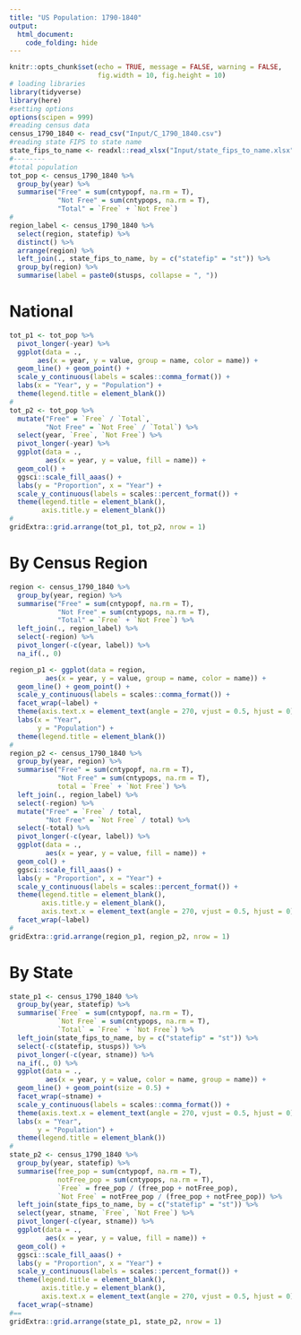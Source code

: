 ```yaml
---
title: "US Population: 1790-1840"
output: 
  html_document:
    code_folding: hide
---
```


```r
knitr::opts_chunk$set(echo = TRUE, message = FALSE, warning = FALSE,
                      fig.width = 10, fig.height = 10)
# loading libraries 
library(tidyverse)
library(here)
#setting options
options(scipen = 999)
#reading census data
census_1790_1840 <- read_csv("Input/C_1790_1840.csv")
#reading state FIPS to state name
state_fips_to_name <- readxl::read_xlsx("Input/state_fips_to_name.xlsx")
#--------
#total population
tot_pop <- census_1790_1840 %>%
  group_by(year) %>%
  summarise("Free" = sum(cntypopf, na.rm = T),
            "Not Free" = sum(cntypops, na.rm = T),
            "Total" = `Free` + `Not Free`)
#
region_label <- census_1790_1840 %>%
  select(region, statefip) %>%
  distinct() %>%
  arrange(region) %>%
  left_join(., state_fips_to_name, by = c("statefip" = "st")) %>%
  group_by(region) %>%
  summarise(label = paste0(stusps, collapse = ", "))
```

# National  

```r
tot_p1 <- tot_pop %>%
  pivot_longer(-year) %>%
  ggplot(data = .,
       aes(x = year, y = value, group = name, color = name)) +
  geom_line() + geom_point() +
  scale_y_continuous(labels = scales::comma_format()) +
  labs(x = "Year", y = "Population") +
  theme(legend.title = element_blank())
#
tot_p2 <- tot_pop %>%
  mutate("Free" = `Free` / `Total`,
         "Not Free" = `Not Free` / `Total`) %>%
  select(year, `Free`, `Not Free`) %>%
  pivot_longer(-year) %>%
  ggplot(data = .,
         aes(x = year, y = value, fill = name)) +
  geom_col() +
  ggsci::scale_fill_aaas() +
  labs(y = "Proportion", x = "Year") +
  scale_y_continuous(labels = scales::percent_format()) +
  theme(legend.title = element_blank(),
        axis.title.y = element_blank())
#
gridExtra::grid.arrange(tot_p1, tot_p2, nrow = 1)
```

# By Census Region  

```r
region <- census_1790_1840 %>%
  group_by(year, region) %>%
  summarise("Free" = sum(cntypopf, na.rm = T),
            "Not Free" = sum(cntypops, na.rm = T),
            "Total" = `Free` + `Not Free`) %>%
  left_join(., region_label) %>%
  select(-region) %>%
  pivot_longer(-c(year, label)) %>%
  na_if(., 0)

region_p1 <- ggplot(data = region,
         aes(x = year, y = value, group = name, color = name)) +
  geom_line() + geom_point() +
  scale_y_continuous(labels = scales::comma_format()) +
  facet_wrap(~label) +
  theme(axis.text.x = element_text(angle = 270, vjust = 0.5, hjust = 0)) +
  labs(x = "Year",
       y = "Population") +
  theme(legend.title = element_blank())
#
region_p2 <- census_1790_1840 %>%
  group_by(year, region) %>%
  summarise("Free" = sum(cntypopf, na.rm = T),
            "Not Free" = sum(cntypops, na.rm = T),
            total = `Free` + `Not Free`) %>%
  left_join(., region_label) %>%
  select(-region) %>%
  mutate("Free" = `Free` / total,
         "Not Free" = `Not Free` / total) %>%
  select(-total) %>%
  pivot_longer(-c(year, label)) %>%
  ggplot(data = .,
         aes(x = year, y = value, fill = name)) +
  geom_col() +
  ggsci::scale_fill_aaas() +
  labs(y = "Proportion", x = "Year") +
  scale_y_continuous(labels = scales::percent_format()) +
  theme(legend.title = element_blank(),
        axis.title.y = element_blank(),
        axis.text.x = element_text(angle = 270, vjust = 0.5, hjust = 0)) +
  facet_wrap(~label)
#
gridExtra::grid.arrange(region_p1, region_p2, nrow = 1)
```


# By State  


```r
state_p1 <- census_1790_1840 %>%
  group_by(year, statefip) %>%
  summarise(`Free` = sum(cntypopf, na.rm = T),
            `Not Free` = sum(cntypops, na.rm = T),
            `Total` = `Free` + `Not Free`) %>%
  left_join(state_fips_to_name, by = c("statefip" = "st")) %>%
  select(-c(statefip, stusps)) %>%
  pivot_longer(-c(year, stname)) %>%
  na_if(., 0) %>%
  ggplot(data = .,
         aes(x = year, y = value, color = name, group = name)) +
  geom_line() + geom_point(size = 0.5) +
  facet_wrap(~stname) +
  scale_y_continuous(labels = scales::comma_format()) +
  theme(axis.text.x = element_text(angle = 270, vjust = 0.5, hjust = 0)) +
  labs(x = "Year",
       y = "Population") +
  theme(legend.title = element_blank())
#
state_p2 <- census_1790_1840 %>%
  group_by(year, statefip) %>%
  summarise(free_pop = sum(cntypopf, na.rm = T),
            notFree_pop = sum(cntypops, na.rm = T),
            `Free` = free_pop / (free_pop + notFree_pop),
            `Not Free` = notFree_pop / (free_pop + notFree_pop)) %>%
  left_join(state_fips_to_name, by = c("statefip" = "st")) %>%
  select(year, stname, `Free`, `Not Free`) %>%
  pivot_longer(-c(year, stname)) %>%
  ggplot(data = .,
         aes(x = year, y = value, fill = name)) +
  geom_col() +
  ggsci::scale_fill_aaas() +
  labs(y = "Proportion", x = "Year") +
  scale_y_continuous(labels = scales::percent_format()) +
  theme(legend.title = element_blank(),
        axis.title.y = element_blank(),
        axis.text.x = element_text(angle = 270, vjust = 0.5, hjust = 0)) +
  facet_wrap(~stname)
#==
gridExtra::grid.arrange(state_p1, state_p2, nrow = 1)
```
